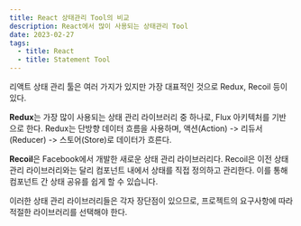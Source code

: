 ```yaml
---
title: React 상태관리 Tool의 비교
description: React에서 많이 사용되는 상태관리 Tool
date: 2023-02-27
tags:
  - title: React
  - title: Statement Tool
---
```


리액트 상태 관리 툴은 여러 가지가 있지만 가장 대표적인 것으로 Redux, Recoil 등이 있다.

**Redux**는 가장 많이 사용되는 상태 관리 라이브러리 중 하나로, Flux 아키텍처를 기반으로 한다.
Redux는 단방향 데이터 흐름을 사용하며, 액션(Action) -> 리듀서(Reducer) -> 스토어(Store)로 데이터가 흐른다.

**Recoil**은 Facebook에서 개발한 새로운 상태 관리 라이브러리다.
Recoil은 이전 상태 관리 라이브러리와는 달리 컴포넌트 내에서 상태를 직접 정의하고 관리한다.
이를 통해 컴포넌트 간 상태 공유를 쉽게 할 수 있습니다.

이러한 상태 관리 라이브러리들은 각자 장단점이 있으므로, 프로젝트의 요구사항에 따라 적절한 라이브러리를 선택해야 한다.
